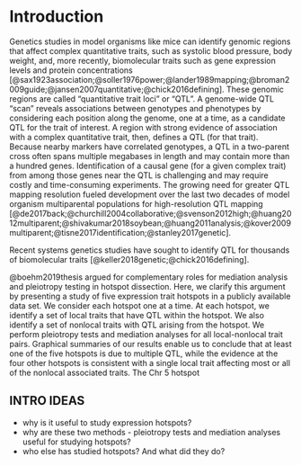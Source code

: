# Introduction

Genetics studies in model organisms like mice can identify
genomic regions that affect complex quantitative traits, such as systolic blood pressure, body 
weight, and, more recently, biomolecular traits such as gene expression levels and protein 
concentrations [@sax1923association;@soller1976power;@lander1989mapping;@broman2009guide;@jansen2007quantitative;@chick2016defining]. 
These genomic regions are called "quantitative trait loci" or "QTL".
A genome-wide QTL "scan" reveals
associations between genotypes and phenotypes by considering each position along the genome,
one at a time, as a candidate QTL for the trait of interest.
A region with strong evidence of association with a complex quantitative trait, then, defines a QTL (for that trait).
Because nearby markers have correlated
genotypes, a QTL in a two-parent cross often spans multiple megabases in length
and may contain more than a hundred genes.
Identification of a causal gene (for a given complex trait) from 
among those genes near the QTL is
challenging and may require costly and time-consuming experiments.
The growing need for greater QTL mapping resolution fueled development over the
last two decades of model organism multiparental populations for high-resolution QTL mapping [@de2017back;@churchill2004collaborative;@svenson2012high;@huang2012multiparent;@shivakumar2018soybean;@huang2011analysis;@kover2009multiparent;@tisne2017identification;@stanley2017genetic].

Recent systems genetics studies have sought to identify QTL for thousands of biomolecular traits [@keller2018genetic;@chick2016defining]. 

@boehm2019thesis argued for complementary roles for mediation analysis and pleiotropy testing in hotspot 
dissection. Here, we clarify this argument by presenting a study of five expression trait 
hotspots in a publicly available data set. We consider each hotspot one at a time. At each hotspot, we identify 
a set of local traits that have QTL within the hotspot. We also identify a set of nonlocal traits with QTL 
arising from the hotspot. We perform pleiotropy tests and mediation analyses for all local-nonlocal trait pairs. 
Graphical summaries of our results enable us to conclude that at least one of the five hotspots is due to multiple QTL, 
while the evidence at the four other hotspots is consistent with a single local trait affecting most or all of the 
nonlocal associated traits. The Chr 5 hotspot 





## INTRO IDEAS

- why is it useful to study expression hotspots? 
- why are these two methods - pleiotropy tests and mediation analyses useful for studying hotspots? 
- who else has studied hotspots? And what did they do?

